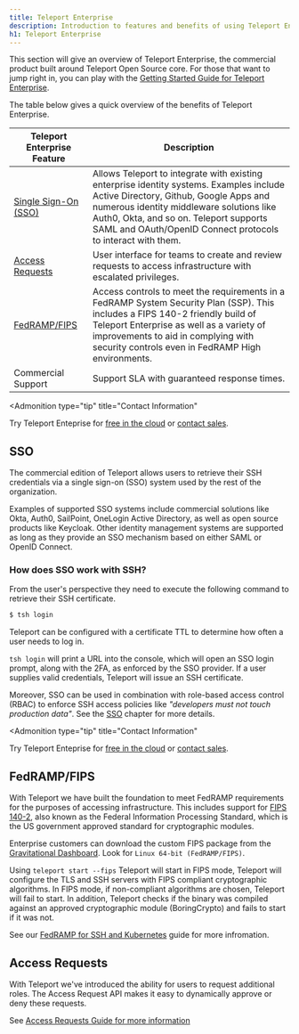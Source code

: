 ```yaml
---
title: Teleport Enterprise
description: Introduction to features and benefits of using Teleport Enterprise. Why upgrade to Teleport Enterprise?
h1: Teleport Enterprise
---
```


This section will give an overview of Teleport Enterprise, the commercial product built around
 Teleport Open Source core. For those that want to jump right in, you can play
with the [Getting Started Guide for Teleport Enterprise](getting-started.mdx).

The table below gives a quick overview of the benefits of Teleport Enterprise.

| Teleport Enterprise Feature | Description |
| - | - |
| [Single Sign-On (SSO)](#sso) | Allows Teleport to integrate with existing enterprise identity systems. Examples include Active Directory, Github, Google Apps and numerous identity middleware solutions like Auth0, Okta, and so on. Teleport supports SAML and OAuth/OpenID Connect protocols to interact with them. |
| [Access Requests](workflow/index.mdx) | User interface for teams to create and review requests to access infrastructure with escalated privileges. |
| [FedRAMP/FIPS](#fedrampfips) | Access controls to meet the requirements in a FedRAMP System Security Plan (SSP). This includes a FIPS 140-2 friendly build of Teleport Enterprise as well as a variety of improvements to aid in complying with security controls even in FedRAMP High environments. |
| Commercial Support | Support SLA with guaranteed response times. |

<Admonition
  type="tip"
  title="Contact Information"
>
  Try Teleport Enteprise for [free in the cloud](https://goteleport.com/signup/) or [contact sales](https://goteleport.com/signup/enterprise/).
</Admonition>

## SSO

The commercial edition of Teleport allows users to retrieve their SSH
credentials via a single sign-on (SSO) system used by the rest of the organization.

Examples of supported SSO systems include commercial solutions like Okta,
Auth0, SailPoint, OneLogin Active Directory, as well as open source products like Keycloak.
Other identity management systems are supported as long as they provide an
SSO mechanism based on either SAML or OpenID Connect.

### How does SSO work with SSH?

From the user's perspective they need to execute the following command to retrieve their SSH certificate.

```bash
$ tsh login
```

Teleport can be configured with a certificate TTL to determine how often a user needs to log in.

`tsh login` will print a URL into the console, which will open an SSO login
prompt, along with the 2FA, as enforced by the SSO provider. If a user supplies
valid credentials, Teleport will issue an SSH certificate.

Moreover, SSO can be used in combination with role-based access control (RBAC)
to enforce SSH access policies like *"developers must not touch production data"*.
See the [SSO](sso.mdx) chapter for more details.

<Admonition
  type="tip"
  title="Contact Information"
>
  Try Teleport Enteprise for [free in the cloud](https://goteleport.com/signup/) or [contact sales](https://goteleport.com/signup/enterprise/).
</Admonition>

## FedRAMP/FIPS

With Teleport we have built the foundation to meet FedRAMP requirements for the purposes of accessing infrastructure. This includes support for [FIPS 140-2](https://en.wikipedia.org/wiki/FIPS\_140-2), also known as the Federal Information Processing Standard, which is the US government approved standard for cryptographic modules.

Enterprise customers can download the custom FIPS package from the [Gravitational Dashboard](https://dashboard.gravitational.com/web/).
Look for `Linux 64-bit (FedRAMP/FIPS)`.

Using `teleport start --fips` Teleport will start in FIPS mode, Teleport will
configure the TLS and SSH servers with FIPS compliant cryptographic algorithms.
In FIPS mode, if non-compliant algorithms are chosen, Teleport will fail to start.
In addition, Teleport checks if the binary was compiled against an approved
cryptographic module (BoringCrypto) and fails to start if it was not.

See our [FedRAMP for SSH and Kubernetes](fedramp.mdx) guide for more infromation.

## Access Requests

With Teleport we've introduced the ability for users to request additional roles. The Access Request API makes it easy to dynamically approve or deny these requests.

See [Access Requests Guide for more information](workflow/index.mdx)
